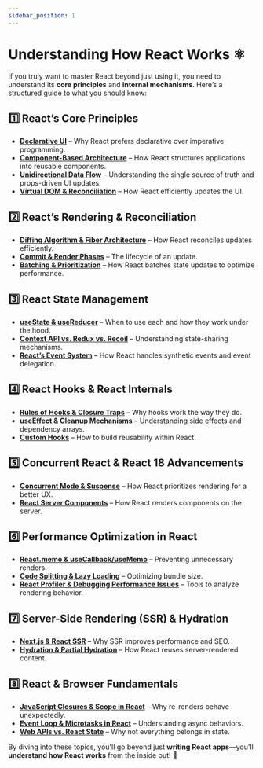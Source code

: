```yaml
---
sidebar_position: 1
---
```


# Understanding How React Works ⚛️

If you truly want to master React beyond just using it, you need to understand its **core principles** and **internal mechanisms**. Here’s a structured guide to what you should know:

## 1️⃣ React’s Core Principles

- **[Declarative UI](https://ui.dev/c/react/imperative-vs-declarative)** – Why React prefers declarative over imperative programming.
- **[Component-Based Architecture](https://react.dev/learn/your-first-component)** – How React structures applications into reusable components.
- **[Unidirectional Data Flow](https://react.dev/learn/passing-props-to-a-component)** – Understanding the single source of truth and props-driven UI updates.
- **[Virtual DOM & Reconciliation](https://react.dev/reference/react-dom/createRoot#rendering-and-reconciliation)** – How React efficiently updates the UI.

## 2️⃣ React’s Rendering & Reconciliation

- **[Diffing Algorithm & Fiber Architecture](https://react.dev/reference/react-dom/createRoot#rendering-and-reconciliation)** – How React reconciles updates efficiently.
- **[Commit & Render Phases](https://blog.saeloun.com/2022/05/18/react-fiber-architecture.html)** – The lifecycle of an update.
- **[Batching & Prioritization](https://react.dev/reference/react/useState#state-updates-are-batched)** – How React batches state updates to optimize performance.

## 3️⃣ React State Management

- **[useState & useReducer](https://react.dev/reference/react/useState)** – When to use each and how they work under the hood.
- **[Context API vs. Redux vs. Recoil](https://react.dev/learn/passing-data-deeply-with-context)** – Understanding state-sharing mechanisms.
- **[React’s Event System](https://react.dev/reference/react-dom/components/common#event-handlers)** – How React handles synthetic events and event delegation.

## 4️⃣ React Hooks & React Internals

- **[Rules of Hooks & Closure Traps](https://react.dev/reference/react/useState#rules-of-hooks)** – Why hooks work the way they do.
- **[useEffect & Cleanup Mechanisms](https://react.dev/reference/react/useEffect)** – Understanding side effects and dependency arrays.
- **[Custom Hooks](https://react.dev/learn/reusing-logic-with-custom-hooks)** – How to build reusability within React.

## 5️⃣ Concurrent React & React 18 Advancements

- **[Concurrent Mode & Suspense](https://react.dev/reference/react/Suspense)** – How React prioritizes rendering for a better UX.
- **[React Server Components](https://react.dev/blog/2024/01/24/react-canary#react-server-components)** – How React renders components on the server.

## 6️⃣ Performance Optimization in React

- **[React.memo & useCallback/useMemo](https://react.dev/reference/react/memo)** – Preventing unnecessary renders.
- **[Code Splitting & Lazy Loading](https://react.dev/reference/react/lazy)** – Optimizing bundle size.
- **[React Profiler & Debugging Performance Issues](https://react.dev/blog/2018/09/10/introducing-the-react-profiler)** – Tools to analyze rendering behavior.

## 7️⃣ Server-Side Rendering (SSR) & Hydration

- **[Next.js & React SSR](https://nextjs.org/docs/getting-started/react-essentials#server-side-rendering-ssr)** – Why SSR improves performance and SEO.
- **[Hydration & Partial Hydration](https://nextjs.org/docs/advanced-features/react-18#streaming-and-partial-hydration)** – How React reuses server-rendered content.

## 8️⃣ React & Browser Fundamentals

- **[JavaScript Closures & Scope in React](https://developer.mozilla.org/en-US/docs/Web/JavaScript/Closures)** – Why re-renders behave unexpectedly.
- **[Event Loop & Microtasks in React](https://developer.mozilla.org/en-US/docs/Web/JavaScript/Event_loop)** – Understanding async behaviors.
- **[Web APIs vs. React State](https://developer.mozilla.org/en-US/docs/Web/API)** – Why not everything belongs in state.

By diving into these topics, you'll go beyond just **writing React apps**—you'll **understand how React works** from the inside out! 🚀
